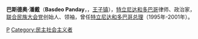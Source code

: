 {{Infobox Politician
| honorific-prefix = [[尊敬的|尊敬的]]
| image            = Basdeo Panday.jpg
| imagesize        =
| name             = 巴斯德奥·潘戴
| original_name    = Basdeo Panday
| honorific-suffix = [[Pravasi_Bharatiya_Samman|PBS]]
| caption          = 
| office           = [[特立尼達和多巴哥總理|特立尼达和多巴哥第五总理]]
| term_start       = 1995年11月9日
| term_end         = 2001年12月24日
| president        = [[诺尔·哈萨纳利|诺尔·哈萨纳利]]<br> [[A·N·R·羅賓遜|亚瑟罗·宾逊]]
| predecessor      = [[帕特里克·曼宁|帕特里克·曼宁]]
| successor        = 帕特里克·曼宁
| birth_date       = {{Birth date and age|df=yes|1933|05|25}}
| birth_place      = 圣朱利安村，[[王子镇地区|王子镇]]，[[特立尼达和多巴哥|特立尼达和多巴哥]]
| father           = Harry "Chote" Sookchand 
| mother           = Kissoondaye Panday
| otherparty       = [[工人和农民党|工人和农民党]]<br>[[联合劳工阵线|联合劳工阵线]]<br>[[国家重建联盟|国家重建联盟]]
|party             = [[联合民族大会|联合民族大会]] (1989-当下)
| alma_mater       = [[倫敦大學|倫敦大學]]<br>[[林肯律師學院|林肯律師學院]]<br>[[伦敦戏剧艺术学院|伦敦戏剧艺术学院]]
| spouse           = 诺玛穆·罕默德 (1981年去世)<br> Oma Ramkisson
| children         = Mickela Panday<br>尼古拉·潘戴<br>Vastala Panday<br>尼亚拉·潘戴
| relatives        = 泰戈尔·罕默德 (哥哥)<br>苏巴斯·罕默德 (哥哥)<br> 里拉·罕默德 (妹妹)
| residence        = 布莱恩之门，菲律宾，[[皮纳尔-德贝|皮纳尔-德贝]]，[[特立尼达和多巴哥|特立尼达和多巴哥]]
| occupation       = [[律師|律師]]<br>[[政治家|政治家]]<br>[[工会|工会]]<br>[[经济学家|经济学家]]<br>[[演员|演员]]<br>[[公务员|公务员]]<br>[[老师|老师]]<br>[[书记|书记]]<br>[[电工|电工]]<br>[[劳动者|劳动者]]
| nationality      = 特立尼达和多巴哥人
|citizenship       = [[特立尼达和柬埔寨人|特立尼达和多巴哥人]]
|blank1            = 宗教 
|data1             = [[印度教|印度教]]
|nickname          = ''银狐''
| signature =
| website =
| footnotes =
}}

'''巴斯德奥·潘戴'''（'''Basdeo Panday'''，{{bd|1933年|5月25日}}，[[王子镇|王子镇]]），[[特立尼达和多巴哥|特立尼达和多巴哥]]律师、政治家，[[联合民族大会党|联合民族大会党]]创始人、领袖，曾任[[特立尼达和多巴哥总理|特立尼达和多巴哥总理]]（1995年-2001年）。 

{{start box}}
{{succession box|[[帕特里克·曼宁|帕特里克·曼宁]]|[[帕特里克·曼宁|帕特里克·曼宁]]|[[特立尼达和多巴哥总理|特立尼达和多巴哥总理]]|1995年-2001年}}
{{end box}}
{{Authority control}}
{{America-poli-bio-stub}}

[[Category:特立尼达和多巴哥总理|P]]
[[Category:民主社会主义者|Category:民主社会主义者]]